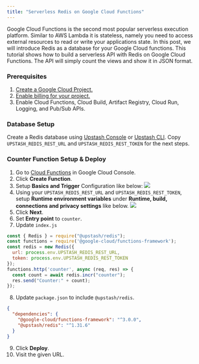 ```yaml
---
title: "Serverless Redis on Google Cloud Functions"
---
```

Google Cloud Functions is the second most popular serverless execution platform.
Similar to AWS Lambda it is stateless, namely you need to access external
resources to read or write your applications state. In this post, we will
introduce Redis as a database for your Google Cloud functions.
This tutorial shows how to build a serverless API with Redis on Google Cloud
Functions. The API will simply count the views and show it in JSON format.
### Prerequisites
1. [Create a Google Cloud Project.](https://cloud.google.com/resource-manager/docs/creating-managing-projects)
2. [Enable billing for your project.](https://cloud.google.com/billing/docs/how-to/verify-billing-enabled#console)
3. Enable Cloud Functions, Cloud Build, Artifact Registry, Cloud Run, Logging, and Pub/Sub APIs.
### Database Setup
Create a Redis database using [Upstash Console](https://console.upstash.com) or [Upstash CLI](https://github.com/upstash/cli). Copy `UPSTASH_REDIS_REST_URL` and `UPSTASH_REDIS_REST_TOKEN` for the next steps.
### Counter Function Setup & Deploy
1. Go to [Cloud Functions](https://console.cloud.google.com/functions/list) in Google Cloud Console.
2. Click **Create Function**.
3. Setup **Basics and Trigger** Configuration like below:
![](/img/redis-gcloud/basics.png)
4. Using your `UPSTASH_REDIS_REST_URL` and `UPSTASH_REDIS_REST_TOKEN`, setup **Runtime environment variables** under **Runtime, build, connections and privacy settings** like below.
![](/img/redis-gcloud/environment.png)
5. Click **Next**.
6. Set **Entry point** to `counter`.
7. Update `index.js`
```js index.js
const { Redis } = require("@upstash/redis");
const functions = require('@google-cloud/functions-framework');
const redis = new Redis({
  url: process.env.UPSTASH_REDIS_REST_URL,
  token: process.env.UPSTASH_REDIS_REST_TOKEN
});
functions.http('counter', async (req, res) => {
  const count = await redis.incr("counter");
  res.send("Counter:" + count);
});
```
8. Update `package.json` to include `@upstash/redis`.
```json package.json
{
  "dependencies": {
    "@google-cloud/functions-framework": "^3.0.0",
    "@upstash/redis": "^1.31.6"
  }
}
```
9. Click **Deploy**.
10. Visit the given URL.